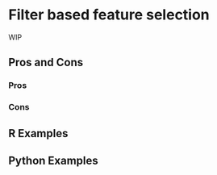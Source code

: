 # Filter based feature selection {#sec-too-many-filter}

WIP

## Pros and Cons

### Pros

### Cons

## R Examples

## Python Examples
